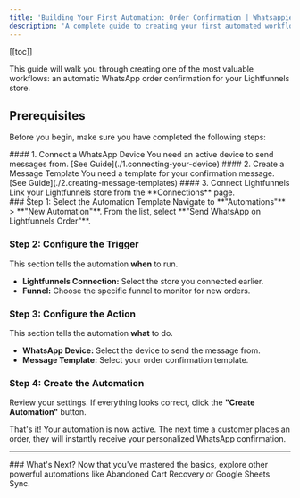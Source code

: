 ```yaml
---
title: 'Building Your First Automation: Order Confirmation | Whatsappier Docs'
description: 'A complete guide to creating your first automated workflow in Whatsappier. Connect Lightfunnels to send WhatsApp order confirmations automatically.'
---
```


[[toc]]

This guide will walk you through creating one of the most valuable workflows: an automatic WhatsApp order confirmation for your Lightfunnels store.

## Prerequisites

Before you begin, make sure you have completed the following steps:

<CardGrid>
  <Card>
    #### 1. Connect a WhatsApp Device
    You need an active device to send messages from.
    [See Guide](./1.connecting-your-device)
  </Card>
  <Card>
    #### 2. Create a Message Template
    You need a template for your confirmation message.
    [See Guide](./2.creating-message-templates)
  </Card>
  <Card>
    #### 3. Connect Lightfunnels
    Link your Lightfunnels store from the **Connections** page.
  </Card>
</CardGrid>

<div class="steps">
### Step 1: Select the Automation Template
Navigate to **"Automations"** > **"New Automation"**. From the list, select **"Send WhatsApp on Lightfunnels Order"**.

### Step 2: Configure the Trigger
This section tells the automation **when** to run.
- **Lightfunnels Connection:** Select the store you connected earlier.
- **Funnel:** Choose the specific funnel to monitor for new orders.

### Step 3: Configure the Action
This section tells the automation **what** to do.
- **WhatsApp Device:** Select the device to send the message from.
- **Message Template:** Select your order confirmation template.

### Step 4: Create the Automation
Review your settings. If everything looks correct, click the **"Create Automation"** button.
</div>

That's it! Your automation is now active. The next time a customer places an order, they will instantly receive your personalized WhatsApp confirmation.

---

<Card>
### What's Next?
Now that you've mastered the basics, explore other powerful automations like Abandoned Cart Recovery or Google Sheets Sync.
</Card>
